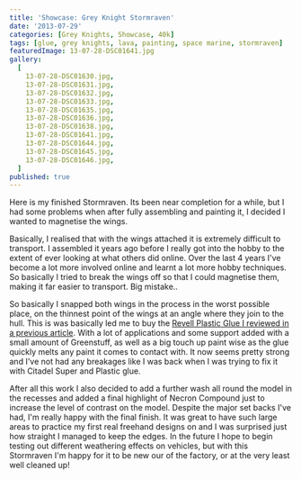 ```yaml
---
title: 'Showcase: Grey Knight Stormraven'
date: '2013-07-29'
categories: [Grey Knights, Showcase, 40k]
tags: [glue, grey knights, lava, painting, space marine, stormraven]
featuredImage: 13-07-28-DSC01641.jpg
gallery:
  [
    13-07-28-DSC01630.jpg,
    13-07-28-DSC01631.jpg,
    13-07-28-DSC01632.jpg,
    13-07-28-DSC01633.jpg,
    13-07-28-DSC01635.jpg,
    13-07-28-DSC01636.jpg,
    13-07-28-DSC01638.jpg,
    13-07-28-DSC01641.jpg,
    13-07-28-DSC01644.jpg,
    13-07-28-DSC01645.jpg,
    13-07-28-DSC01646.jpg,
  ]
published: true
---
```


Here is my finished Stormraven. Its been near completion for a while, but I had some problems when after fully assembling and painting it, I decided I wanted to magnetise the wings.

Basically, I realised that with the wings attached it is extremely difficult to transport. I assembled it years ago before I really got into the hobby to the extent of ever looking at what others did online. Over the last 4 years I've become a lot more involved online and learnt a lot more hobby techniques. So basically I tried to break the wings off so that I could magnetise them, making it far easier to transport. Big mistake..

So basically I snapped both wings in the process in the worst possible place, on the thinnest point of the wings at an angle where they join to the hull. This is was basically led me to buy the [Revell Plastic Glue I reviewed in a previous article](/blog/posts/reviews/tools/revell-glue/). With a lot of applications and some support added with a small amount of Greenstuff, as well as a big touch up paint wise as the glue quickly melts any paint it comes to contact with. It now seems pretty strong and I've not had any breakages like I was back when I was trying to fix it with Citadel Super and Plastic glue.

After all this work I also decided to add a further wash all round the model in the recesses and added a final highlight of Necron Compound just to increase the level of contrast on the model. Despite the major set backs I've had, I'm really happy with the final finish. It was great to have such large areas to practice my first real freehand designs on and I was surprised just how straight I managed to keep the edges. In the future I hope to begin testing out different weathering effects on vehicles, but with this Stormraven I'm happy for it to be new our of the factory, or at the very least well cleaned up!
